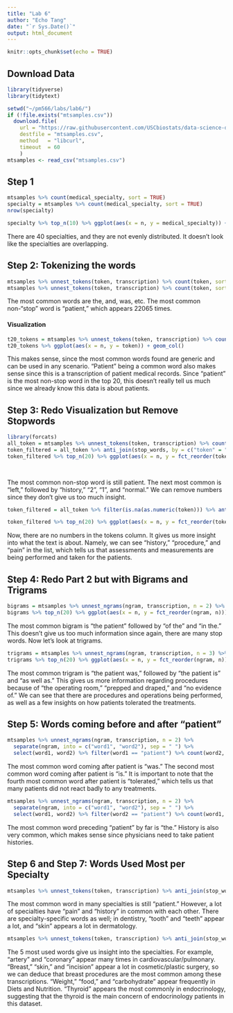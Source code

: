 ```yaml
---
title: "Lab 6"
author: "Echo Tang"
date: "`r Sys.Date()`"
output: html_document
---
```


```r
knitr::opts_chunk$set(echo = TRUE)
```

## Download Data
```r
library(tidyverse)
library(tidytext)

setwd("~/pm566/labs/lab6/")
if (!file.exists("mtsamples.csv"))
  download.file(
    url = "https://raw.githubusercontent.com/USCbiostats/data-science-data/master/00_mtsamples/mtsamples.csv",
    destfile = "mtsamples.csv",
    method   = "libcurl",
    timeout  = 60
    )
mtsamples <- read_csv("mtsamples.csv")

```

## Step 1
```r
mtsamples %>% count(medical_specialty, sort = TRUE)
specialty = mtsamples %>% count(medical_specialty, sort = TRUE)
nrow(specialty)

specialty %>% top_n(10) %>% ggplot(aes(x = n, y = medical_specialty)) + geom_col()

```

There are 40 specialties, and they are not evenly distributed. It doesn't look like the specialties are overlapping.


## Step 2: Tokenizing the words
```r
mtsamples %>% unnest_tokens(token, transcription) %>% count(token, sort=T) 
mtsamples %>% unnest_tokens(token, transcription) %>% count(token, sort=T) %>% top_n(20)

```

The most common words are the, and, was, etc. The most common non-"stop" word is "patient," which appears 22065 times.  

#### Visualization
```r
t20_tokens = mtsamples %>% unnest_tokens(token, transcription) %>% count(token, sort=T) %>% top_n(20)
t20_tokens %>% ggplot(aes(x = n, y = token)) + geom_col()

```
This makes sense, since the most common words found are generic and can be used in any scenario. "Patient" being a common word also makes sense since this is a transcription of patient medical records. Since "patient" is the most non-stop word in the top 20, this doesn't really tell us much since we already know this data is about patients.

## Step 3: Redo Visualization but Remove Stopwords
```r
library(forcats)
all_token = mtsamples %>% unnest_tokens(token, transcription) %>% count(token, sort=T)
token_filtered = all_token %>% anti_join(stop_words, by = c("token" = "word"))
token_filtered %>% top_n(20) %>% ggplot(aes(x = n, y = fct_reorder(token, n))) + geom_col()

  
```
The most common non-stop word is still patient. The next most common is "left," followed by "history," "2", "1", and "normal." We can remove numbers since they don't give us too much insight.

```r
token_filtered = all_token %>% filter(is.na(as.numeric(token))) %>% anti_join(stop_words, by = c("token" = "word"))

token_filtered %>% top_n(20) %>% ggplot(aes(x = n, y = fct_reorder(token, n))) + geom_col()

```

Now, there are no numbers in the tokens column. It gives us more insight into what the text is about. Namely, we can see "history," "procedure," and "pain" in the list, which tells us that assessments and measurements are being performed and taken for the patients.

## Step 4: Redo Part 2 but with Bigrams and Trigrams
```r
bigrams = mtsamples %>% unnest_ngrams(ngram, transcription, n = 2) %>% count(ngram, sort=T)
bigrams %>% top_n(20) %>% ggplot(aes(x = n, y = fct_reorder(ngram, n))) + geom_col()


```
The most common bigram is "the patient" followed by "of the" and "in the." This doesn't give us too much information since again, there are many stop words. Now let's look at trigrams.

```r
trigrams = mtsamples %>% unnest_ngrams(ngram, transcription, n = 3) %>% count(ngram, sort=T)
trigrams %>% top_n(20) %>% ggplot(aes(x = n, y = fct_reorder(ngram, n))) + geom_col()

```
The most common trigram is "the patient was," followed by "the patient is" and "as well as." This gives us more information regarding procedures because of "the operating room," "prepped and draped," and "no evidence of." We can see that there are procedures and operations being performed, as well as a few insights on how patients tolerated the treatments. 

## Step 5: Words coming before and after "patient"
```r
mtsamples %>% unnest_ngrams(ngram, transcription, n = 2) %>%
  separate(ngram, into = c("word1", "word2"), sep = " ") %>%
  select(word1, word2) %>% filter(word1 == "patient") %>% count(word2, sort = T)
```

The most common word coming after patient is "was." The second most common word coming after patient is "is." It is important to note that the fourth most common word after patient is "tolerated," which tells us that many patients did not react badly to any treatments.

```r
mtsamples %>% unnest_ngrams(ngram, transcription, n = 2) %>%
  separate(ngram, into = c("word1", "word2"), sep = " ") %>%
  select(word1, word2) %>% filter(word2 == "patient") %>% count(word1, sort = T)

```

The most common word preceding "patient" by far is "the." History is also very common, which makes sense since physicians need to take patient histories. 

## Step 6 and Step 7: Words Used Most per Specialty
```r
mtsamples %>% unnest_tokens(token, transcription) %>% anti_join(stop_words, by = c("token" = "word")) %>% filter(is.na(as.numeric(token))) %>% group_by(medical_specialty) %>% count(token, sort = T) %>% slice(1:10)

```

The most common word in many specialties is still "patient." However, a lot of specialties have "pain" and "history" in common with each other. There are specialty-specific words as well; in dentistry, "tooth" and "teeth" appear a lot, and "skin" appears a lot in dermatology. 

```r
mtsamples %>% unnest_tokens(token, transcription) %>% anti_join(stop_words, by = c("token" = "word")) %>% filter(is.na(as.numeric(token))) %>% group_by(medical_specialty) %>% count(token, sort = T) %>% slice(1:5)
```

The 5 most used words give us insight into the specialties. For example, "artery" and "coronary" appear many times in cardiovascular/pulmonary. "Breast," "skin," and "incision" appear a lot in cosmetic/plastic surgery, so we can deduce that breast procedures are the most common among these transcriptions. "Weight," "food," and "carbohydrate" appear frequently in Diets and Nutrition. "Thyroid" appears the most commonly in endocrinology, suggesting that the thyroid is the main concern of endocrinology patients in this dataset. 
